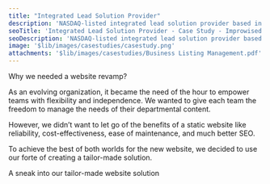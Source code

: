 ```yaml
---
title: "Integrated Lead Solution Provider"
description: 'NASDAQ-listed integrated lead solution provider based in the United States. Their primary focus is on targeted advertising for small businesses.'
seoTitle: 'Integrated Lead Solution Provider - Case Study - Improwised Technologies Pvt. Ltd.'
seoDescription: 'NASDAQ-listed integrated lead solution provider based in the United States. Their primary focus is on targeted advertising for small businesses.'
image: '$lib/images/casestudies/casestudy.png'
attachments: '$lib/images/casestudies/Business Listing Management.pdf'
---
```


Why we needed a website revamp? 

As an evolving organization, it became the need of the hour to empower teams with flexibility and independence. We wanted to give each team the freedom to manage the needs of their departmental content. 

However, we didn’t want to let go of the benefits of a static website like reliability, cost-effectiveness, ease of maintenance, and much better SEO. 

To achieve the best of both worlds for the new website, we decided to use our forte of creating a tailor-made solution. 

A sneak into our tailor-made website solution 
